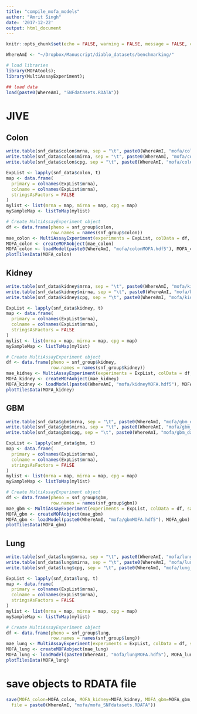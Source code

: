 ```yaml
---
title: "compile_mofa_models"
author: "Amrit Singh"
date: '2017-12-22'
output: html_document
---
```


```r
knitr::opts_chunk$set(echo = FALSE, warning = FALSE, message = FALSE, cache = TRUE)

WhereAmI <- "~/Dropbox/Manuscript/diablo_datasets/benchmarking/"

# load libraries
library(MOFAtools); 
library(MultiAssayExperiment);

## load data
load(paste0(WhereAmI, "SNFdatasets.RDATA"))
```

# JIVE

## Colon

```r
write.table(snf_data$colon$mrna, sep = "\t", paste0(WhereAmI, "mofa/colon_datasets/colon_mrna.txt"))
write.table(snf_data$colon$mirna, sep = "\t", paste0(WhereAmI, "mofa/colon_datasets/colon_mirna.txt"))
write.table(snf_data$colon$cpg, sep = "\t", paste0(WhereAmI, "mofa/colon_datasets/colon_cpg.txt"))

ExpList <- lapply(snf_data$colon, t)
map <- data.frame(
  primary = colnames(ExpList$mrna),
  colname = colnames(ExpList$mrna),
  stringsAsFactors = FALSE
)
mylist <- list(mrna = map, mirna = map, cpg = map)
mySampleMap <- listToMap(mylist)

# Create MultiAssayExperiment object 
df <- data.frame(pheno = snf_group$colon,
                 row.names = names(snf_group$colon))
mae_colon <- MultiAssayExperiment(experiments = ExpList, colData = df, sampleMap = mySampleMap)
MOFA_colon <- createMOFAobject(mae_colon)
MOFA_colon <- loadModel(paste0(WhereAmI, "mofa/colonMOFA.hdf5"), MOFA_colon)
plotTilesData(MOFA_colon)
```

## Kidney

```r
write.table(snf_data$kidney$mrna, sep = "\t", paste0(WhereAmI, "mofa/kidney_datasets/kidney_mrna.txt"))
write.table(snf_data$kidney$mirna, sep = "\t", paste0(WhereAmI, "mofa/kidney_datasets/kidney_mirna.txt"))
write.table(snf_data$kidney$cpg, sep = "\t", paste0(WhereAmI, "mofa/kidney_datasets/kidney_cpg.txt"))

ExpList <- lapply(snf_data$kidney, t)
map <- data.frame(
  primary = colnames(ExpList$mrna),
  colname = colnames(ExpList$mrna),
  stringsAsFactors = FALSE
)
mylist <- list(mrna = map, mirna = map, cpg = map)
mySampleMap <- listToMap(mylist)

# Create MultiAssayExperiment object 
df <- data.frame(pheno = snf_group$kidney,
                 row.names = names(snf_group$kidney))
mae_kidney <- MultiAssayExperiment(experiments = ExpList, colData = df, sampleMap = mySampleMap)
MOFA_kidney <- createMOFAobject(mae_kidney)
MOFA_kidney <- loadModel(paste0(WhereAmI, "mofa/kidneyMOFA.hdf5"), MOFA_kidney)
plotTilesData(MOFA_kidney)
```

## GBM

```r
write.table(snf_data$gbm$mrna, sep = "\t", paste0(WhereAmI, "mofa/gbm_datasets/gbm_mrna.txt"))
write.table(snf_data$gbm$mirna, sep = "\t", paste0(WhereAmI, "mofa/gbm_datasets/gbm_mirna.txt"))
write.table(snf_data$gbm$cpg, sep = "\t", paste0(WhereAmI, "mofa/gbm_datasets/gbm_cpg.txt"))

ExpList <- lapply(snf_data$gbm, t)
map <- data.frame(
  primary = colnames(ExpList$mrna),
  colname = colnames(ExpList$mrna),
  stringsAsFactors = FALSE
)
mylist <- list(mrna = map, mirna = map, cpg = map)
mySampleMap <- listToMap(mylist)

# Create MultiAssayExperiment object 
df <- data.frame(pheno = snf_group$gbm,
                 row.names = names(snf_group$gbm))
mae_gbm <- MultiAssayExperiment(experiments = ExpList, colData = df, sampleMap = mySampleMap)
MOFA_gbm <- createMOFAobject(mae_gbm)
MOFA_gbm <- loadModel(paste0(WhereAmI, "mofa/gbmMOFA.hdf5"), MOFA_gbm)
plotTilesData(MOFA_gbm)
```

## Lung

```r
write.table(snf_data$lung$mrna, sep = "\t", paste0(WhereAmI, "mofa/lung_datasets/lung_mrna.txt"))
write.table(snf_data$lung$mirna, sep = "\t", paste0(WhereAmI, "mofa/lung_datasets/lung_mirna.txt"))
write.table(snf_data$lung$cpg, sep = "\t", paste0(WhereAmI, "mofa/lung_datasets/lung_cpg.txt"))

ExpList <- lapply(snf_data$lung, t)
map <- data.frame(
  primary = colnames(ExpList$mrna),
  colname = colnames(ExpList$mrna),
  stringsAsFactors = FALSE
)
mylist <- list(mrna = map, mirna = map, cpg = map)
mySampleMap <- listToMap(mylist)

# Create MultiAssayExperiment object 
df <- data.frame(pheno = snf_group$lung,
                 row.names = names(snf_group$lung))
mae_lung <- MultiAssayExperiment(experiments = ExpList, colData = df, sampleMap = mySampleMap)
MOFA_lung <- createMOFAobject(mae_lung)
MOFA_lung <- loadModel(paste0(WhereAmI, "mofa/lungMOFA.hdf5"), MOFA_lung)
plotTilesData(MOFA_lung)
```

# save objects to RDATA file

```r
save(MOFA_colon=MOFA_colon, MOFA_kidney=MOFA_kidney, MOFA_gbm=MOFA_gbm, MOFA_lung=MOFA_lung,
  file = paste0(WhereAmI, "mofa/mofa_SNFdatasets.RDATA"))
```

